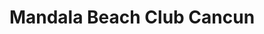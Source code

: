 ---
slug: 'mandala-beach-club-cancun/en'
status: 1
lang: 'en'
home: 1
event: 1
type: 'BEACHCLUB'
slugGallery: 'mandala-beachclub'
titleSeo: 'Mandala Beach Club Cancun Admission and Beverages'
title: 'Mandala Beach Club Cancun'
description: 'Are you planning a trip to Cancun and looking for the ultimate beach club experience? Look no further than Mandala Beach Club Cancun.'
keywords: 'Mandala Beach Club Cancun, Mandala Beach Club, Mandala Beach Club Cancun Admission, Mandala Beach Club Cancun Beverages'
price: 20
stars: '5.0'
reviews: '3,896 reviews'
image:
    src: '/assets/covers/parties/mandala-beach-club.webp'
    alt: 'cover mandala beach club'
duration: '5 hours (approx.)'
consumption: 'Consumption Credits'
admission: 'Admission Ticket'
bokun: 'https://widgets.bokun.io/online-sales/8b31caec-8877-411a-85ad-682828170619/experience/746036?partialView=1'
calendar: 'https://widgets.bokun.io/online-sales/8b31caec-8877-411a-85ad-682828170619/experience-calendar/746036'
location: 'Blvd. Kukulcan, Zona Hotelera, Cancún, Q.R.'
mapFrame: 'https://www.google.com/maps/embed?pb=!1m14!1m8!1m3!1d119087.50365958865!2d-86.747019!3d21.133109!3m2!1i1024!2i768!4f13.1!3m3!1m2!1s0x8f4c289f3595dba3%3A0x155d2283e6f9ad48!2sMandala%20Beach%20Club!5e0!3m2!1ses!2smx!4v1704724829158!5m2!1ses!2smx'
---